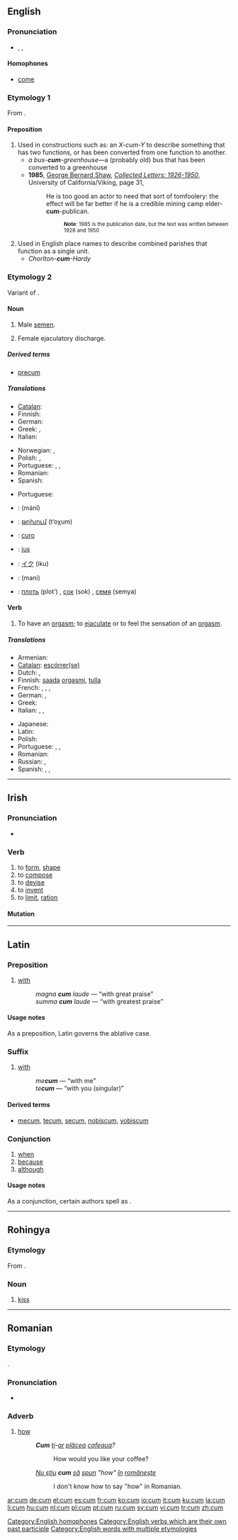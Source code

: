 {{see|cùm|cúm|cụm}}
==English==
{{rft}}

===Pronunciation===
* {{enPR|/kŭm/}}, {{IPA|/kʌm/}}, {{SAMPA|/kVm/}}
*: {{rhymes|ʌm}}

====Homophones====
* [[come]]

===Etymology 1===
From {{L.}} {{term|cum||[[with]]|lang=la}}.

====Preposition====
{{en-prep}}

# Used in constructions such as: an ''X-cum-Y'' to describe something that has two functions, or has been converted from one function to another.
#* ''a bus-'''cum'''-greenhouse''—a (probably old) bus that has been converted to a greenhouse
#* '''1985''', [[w:George Bernard Shaw|George Bernard Shaw]], ''[http://books.google.com/books?id=UF08AAAAIAAJ&q=elder-cum-publican&dq=elder-cum-publican&ei=Ao2AR-2rJIG-sgPwl7C3Cw&pgis=1 Collected Letters: 1926-1950]'', University of California/Viking, page 31,
#*: He is too good an actor to need that sort of tomfoolery: the effect will be far better if he is a credible mining camp elder-'''cum'''-publican.
#*:: <small>'''Note''': 1985 is the publication date, but the text was written between 1926 and 1950</small>
# Used in English place names to describe combined parishes that function as a single unit.
#* ''Chorlton-'''cum'''-Hardy''

===Etymology 2===
Variant of {{term|come}}.

====Noun====
{{en-noun|-}}

# {{slang}} Male [[semen]].
# {{slang}} Female ejaculatory discharge.

=====Derived terms=====
* [[precum]]

=====Translations=====
{{trans-top|male semen}}
* [[Catalan]]: {{t+|ca|llet|f}}
* Finnish: {{t-|fi|sperma}}
* German: {{t-|de|Sperma|n}}
* Greek: {{t-|el|χύσι|n|tr=chísi|sc=Grek}}, {{t+|el|χύσιμο|n|tr=chísimo|sc=Grek}}
* Italian: {{t-|it|sborra|f}}
{{trans-mid}}
* Norwegian: {{t-|no|sperm|m}}, {{t-|no|sæd|m}}
* Polish: {{t+|pl|sperma|f}}, {{t|pl|nasienie|n}}
* Portuguese: {{t|pt|esperma|f}}, {{t|pt|gozo|m}}, {{t|pt|porra|f}}
* Romanian: {{t+|ro|sloboz|m}}
* Spanish: {{t+|es|leche|f}}
{{trans-bottom}}

{{trans-top|female ejaculatory discharge}}
* Portuguese: {{t|pt|gozo|m}}
{{trans-mid}}
{{trans-bottom}}

{{checktrans-top|translations to be checked}}
* {{ttbc|Arabic}}: {{Arab|[[مني]]}} (mánī)
* {{ttbc|Armenian}}: [[թոխում]] (t‘oχum)
* {{ttbc|Esperanto}}: [[curo]]
* {{ttbc|French}}: [[jus]] {{m}}
* {{ttbc|Japanese}}: [[イク]] (iku)
* {{ttbc|Persian}}: {{fa-Arab|[[منی]]}} (mani)
* {{ttbc|Russian}}: [[плоть]] (plot’) {{f}}, [[сок]] (sok) {{m}}, [[семя]] (semya) {{n}}
{{checktrans-bottom}}

====Verb====
{{en-verb|cums|cumming|'''[[came]]''' ''or'' '''[[cummed]]'''|'''[[came]]''', '''[[cum]]''' ''or'' '''[[cummed]]'''}}

# {{slang}} To have an [[orgasm]]; to [[ejaculate]] or to feel the sensation of an [[orgasm]].

=====Translations=====
{{trans-top|to have an orgasm; to ejaculate}}
* Armenian: {{t|hy|թափել|tr=t῾ap῾el}}
* [[Catalan]]: [[escórrer|escórrer(se)]]
* Dutch: {{t-|nl|klaarkomen}}, {{t+|nl|komen}}
* Finnish: [[saada]] [[orgasmi]], [[tulla]]
* French: {{t+|fr|venir}}, {{t+|fr|juter}}, {{t+|fr|éjaculer}}, {{t+|fr|jouir}}
* German: {{t-|de|abspritzen}}, {{t+|de|kommen}}
* Greek: {{t|el|χύνω||tr=chíno|sc=Grek}}
* Italian: {{t+|it|venire}}, {{t+|it|eiaculare}}, {{t-|it|sborrare}}
{{trans-mid}}
* Japanese: {{t|ja|いく|tr=iku|sc=Jpan}}
* Latin: {{t-|la|eiaculare}}
* Polish: {{t-|pl|wytryskiwać}}
* Portuguese: {{t+|pt|ejacular}}, {{t+|pt|gozar}}, {{t-|pt|esporrar}}
* Romanian: {{t-|ro|slobozi|alt=a slobozi}}
* Russian: {{t|ru|кончать|tr=končát’|sc=Cyrl}}, {{t|ru|доходить|tr=dokhodít’|sc=Cyrl}}
* Spanish: {{t+|es|venir}}, {{t-|es|eyacular}}, {{t+|es|correrse}}
{{trans-bottom}}

[[Category:English homophones]]
[[Category:English verbs which are their own past participle]]
[[Category:English words with multiple etymologies]]

----

==Irish==

===Pronunciation===
*{{IPA|lang=ga|[kʊmˠ]}}

===Verb===
{{infl|ga|verb|present|cumann|past|chum|future|cumfaidh|conditional|chumfadh|past participle|cumtha|verbal noun|cumadh}}

# to [[form]], [[shape]]
# to [[compose]]
# to [[devise]]
# to [[invent]]
# to [[limit]], [[ration]]

====Mutation====
{{ga mut cons|c|um}}

----

==Latin==

===Preposition===
{{infl|la|preposition|+ ablative}}

# [[with]]
#: ''magna '''cum''' laude'' — “with great praise”
#: ''summa '''cum''' laude'' — “with greatest praise”

====Usage notes====
As a preposition, Latin {{term|cum|lang=la}} governs the ablative case.

===Suffix===
{{infl|la|suffix|cat=suffixes}}

# {{context|after personal pronouns}} [[with]]
#: ''me'''cum''''' — “with me”
#: ''te'''cum''''' — “with you (singular)”

====Derived terms====
* {{sense|after personal pronouns: with}} [[mecum]], [[tecum]], [[secum]], [[nobiscum]], [[vobiscum]]

===Conjunction===
{{infl|la|conjunction|+ subjunctive}}

# [[when]]
# [[because]]
# [[although]]

====Usage notes====
As a conjunction, certain authors spell {{term|cum|lang=la}} as {{term|quum|lang=la}}.

----

==Rohingya==

===Etymology===
From {{Beng.|cit}}.

===Noun===
{{infl|cit|noun}}

# [[kiss]]

----

==Romanian==

===Etymology===
{{L.|ro}} {{term|quomodo|lang=la}}.

===Pronunciation===
* {{IPA|[kum]|lang=ro}}

===Adverb===
{{ro-adv}}

# [[how]]
#: '''''Cum''' [[îţi|ţi]]-[[ar]] [[plăcea]] [[cafeaua]]?''
#:: How would you like your coffee?
#: ''[[nu ştiu|Nu ştiu]] '''cum''' [[să]] [[spun]] "how" [[în]] [[româneşte]]''
#:: I don't know how to say "how" in Romanian.

[[ar:cum]]
[[de:cum]]
[[el:cum]]
[[es:cum]]
[[fr:cum]]
[[ko:cum]]
[[io:cum]]
[[it:cum]]
[[ku:cum]]
[[la:cum]]
[[li:cum]]
[[hu:cum]]
[[nl:cum]]
[[pl:cum]]
[[pt:cum]]
[[ru:cum]]
[[sv:cum]]
[[vi:cum]]
[[tr:cum]]
[[zh:cum]]